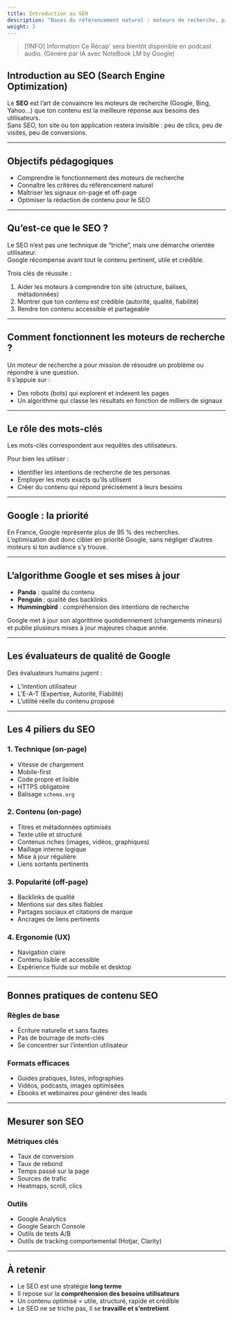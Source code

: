 ```yaml
---
title: Introduction au SEO
description: "Bases du référencement naturel : moteurs de recherche, piliers et bonnes pratiques."
weight: 3
---
```



> [!INFO] Information
> Ce Récap' sera bientôt disponible en podcast audio. (Généré par IA avec NoteBook LM by Google)




## Introduction au SEO (Search Engine Optimization)

Le **SEO** est l’art de convaincre les moteurs de recherche (Google, Bing, Yahoo…) que ton contenu est la meilleure réponse aux besoins des utilisateurs.  
Sans SEO, ton site ou ton application restera invisible : peu de clics, peu de visites, peu de conversions.

---

## Objectifs pédagogiques

- Comprendre le fonctionnement des moteurs de recherche
- Connaître les critères du référencement naturel
- Maîtriser les signaux on-page et off-page
- Optimiser la rédaction de contenu pour le SEO

---

## Qu’est-ce que le SEO ?

Le SEO n’est pas une technique de “triche”, mais une démarche orientée utilisateur.  
Google récompense avant tout le contenu pertinent, utile et crédible.

Trois clés de réussite :

1. Aider les moteurs à comprendre ton site (structure, balises, métadonnées)
2. Montrer que ton contenu est crédible (autorité, qualité, fiabilité)
3. Rendre ton contenu accessible et partageable

---

## Comment fonctionnent les moteurs de recherche ?

Un moteur de recherche a pour mission de résoudre un problème ou répondre à une question.  
Il s’appuie sur :

- Des robots (bots) qui explorent et indexent les pages
- Un algorithme qui classe les résultats en fonction de milliers de signaux

---

## Le rôle des mots-clés

Les mots-clés correspondent aux requêtes des utilisateurs.

Pour bien les utiliser :

- Identifier les intentions de recherche de tes personas
- Employer les mots exacts qu’ils utilisent
- Créer du contenu qui répond précisément à leurs besoins

---

## Google : la priorité

En France, Google représente plus de 95 % des recherches.  
L’optimisation doit donc cibler en priorité Google, sans négliger d’autres moteurs si ton audience s’y trouve.

---

## L’algorithme Google et ses mises à jour

- **Panda** : qualité du contenu
- **Penguin** : qualité des backlinks
- **Hummingbird** : compréhension des intentions de recherche

Google met à jour son algorithme quotidiennement (changements mineurs) et publie plusieurs mises à jour majeures chaque année.

---

## Les évaluateurs de qualité de Google

Des évaluateurs humains jugent :

- L’intention utilisateur
- L’E-A-T (Expertise, Autorité, Fiabilité)
- L’utilité réelle du contenu proposé

---

## Les 4 piliers du SEO

### 1. Technique (on-page)

- Vitesse de chargement
- Mobile-first
- Code propre et lisible
- HTTPS obligatoire
- Balisage `schema.org`

### 2. Contenu (on-page)

- Titres et métadonnées optimisés
- Texte utile et structuré
- Contenus riches (images, vidéos, graphiques)
- Maillage interne logique
- Mise à jour régulière
- Liens sortants pertinents

### 3. Popularité (off-page)

- Backlinks de qualité
- Mentions sur des sites fiables
- Partages sociaux et citations de marque
- Ancrages de liens pertinents

### 4. Ergonomie (UX)

- Navigation claire
- Contenu lisible et accessible
- Expérience fluide sur mobile et desktop

---

## Bonnes pratiques de contenu SEO

### Règles de base

- Écriture naturelle et sans fautes
- Pas de bourrage de mots-clés
- Se concentrer sur l’intention utilisateur

### Formats efficaces

- Guides pratiques, listes, infographies
- Vidéos, podcasts, images optimisées
- Ebooks et webinaires pour générer des leads

---

## Mesurer son SEO

### Métriques clés

- Taux de conversion
- Taux de rebond
- Temps passé sur la page
- Sources de trafic
- Heatmaps, scroll, clics

### Outils

- Google Analytics
- Google Search Console
- Outils de tests A/B
- Outils de tracking comportemental (Hotjar, Clarity)

---

## À retenir

- Le SEO est une stratégie **long terme**
- Il repose sur la **compréhension des besoins utilisateurs**
- Un contenu optimisé = utile, structuré, rapide et crédible
- Le SEO ne se triche pas, il se **travaille et s’entretient**
